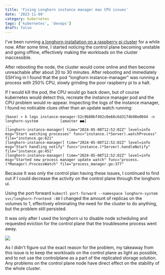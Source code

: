```yaml
---
title: 'Fixing Longhorn instance manager max CPU issues'
date: '2023-11-09'
category: kubernetes
tags: ['kubernetes', 'devops']
draft: false
---
```


I've been running [a longhorn installation on a raspberry pi cluster](./installing-longhorn-for-persistent-replicated-storage-on-raspberry-pi-kubernetes-cluster) for a while now. After some time, I started noticing the control plane becoming unstable and going offline, effectively making the workloads on the cluster inaccessible.

After rebooting the node, the cluster would come online and then become unreachable after about 20 to 30 minutes. After rebooting and immediately SSH'ing in I found that the pod "longhorn instance-manager" was running a process with 250% CPU, slowly grinding the poor raspberry pi to a halt.

If I would kill the pod, the CPU would go back down, but of course kubernetes would detect this, recreate the instance manager pod and the CPU problem would re-appear. Inspecting the logs of the instance manager, I found no noticable clues other than an update watch running: 

```
(base) » k logs instance-manager-52c9b80bf492c0e68c6d3174b98e0044 -n longhorn-system          [±master ●●]
...
[longhorn-instance-manager] time="2024-05-08T12:52:02Z" level=info msg="Start watching processes" func="instance.(*Server).watchProcess" file="instance.go:621"
[longhorn-instance-manager] time="2024-05-08T12:52:02Z" level=info msg="Start handling notify" func="instance.(*Server).handleNotify" file="instance.go:451"
[longhorn-instance-manager] time="2024-05-08T12:52:02Z" level=info msg="Started new process manager update watch" func="process.(*Manager).ProcessWatch" file="process_manager.go:377"
```

Because It was only the control plan having these issues, I continued to find out if I could decrease the activity on the control plane through the longhorn ui. 

Using the port forward `kubectl port-forward --namespace longhorn-system svc/longhorn-frontend :80` I changed the amount of replicas on the volumes to 1, effectively eliminating the need for the cluster to do anything, but the problem still persisted.

It was only after I used the longhorn ui to disable node scheduling and requested eviction for the control plane that the troublesome process went away.

![](../assets/images/2024-11-09-longhorn-eviction.png)

As I didn't figure out the exact reason for the problem, my takeaway from this issue is to keep the workloads on the control plane as light as possible, and to not use the controlplane as a part of the replicated storage solution. Any problems on the control plane node have direct effect on the stability of the whole cluster.
